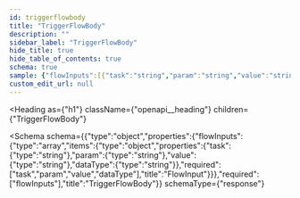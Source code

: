 ```yaml
---
id: triggerflowbody
title: "TriggerFlowBody"
description: ""
sidebar_label: "TriggerFlowBody"
hide_title: true
hide_table_of_contents: true
schema: true
sample: {"flowInputs":[{"task":"string","param":"string","value":"string","dataType":"string"}]}
custom_edit_url: null
---
```



<Heading
  as={"h1"}
  className={"openapi__heading"}
  children={"TriggerFlowBody"}
>
</Heading>





<Schema
  schema={{"type":"object","properties":{"flowInputs":{"type":"array","items":{"type":"object","properties":{"task":{"type":"string"},"param":{"type":"string"},"value":{"type":"string"},"dataType":{"type":"string"}},"required":["task","param","value","dataType"],"title":"FlowInput"}}},"required":["flowInputs"],"title":"TriggerFlowBody"}}
  schemaType={"response"}
>
  
</Schema>
            